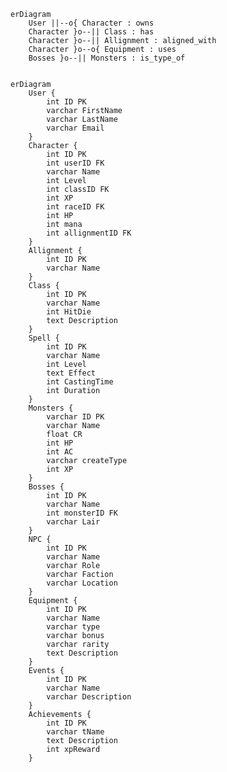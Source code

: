 ```mermaid
erDiagram
    User ||--o{ Character : owns
    Character }o--|| Class : has
    Character }o--|| Allignment : aligned_with
    Character }o--o{ Equipment : uses
    Bosses }o--|| Monsters : is_type_of


```


```mermaid
erDiagram
    User {
        int ID PK
        varchar FirstName
        varchar LastName
        varchar Email
    }
    Character {
        int ID PK
        int userID FK
        varchar Name
        int Level
        int classID FK
        int XP
        int raceID FK
        int HP
        int mana
        int allignmentID FK
    }
    Allignment {
        int ID PK
        varchar Name  
    }
    Class {
        int ID PK
        varchar Name
        int HitDie
        text Description
    }
    Spell {
        int ID PK
        varchar Name
        int Level
        text Effect
        int CastingTime
        int Duration
    }
    Monsters {
        varchar ID PK
        varchar Name
        float CR
        int HP
        int AC
        varchar createType
        int XP
    }
    Bosses {
        int ID PK
        varchar Name
        int monsterID FK
        varchar Lair
    }
    NPC {
        int ID PK
        varchar Name
        varchar Role
        varchar Faction
        varchar Location
    }
    Equipment {
        int ID PK
        varchar Name
        varchar type
        varchar bonus
        varchar rarity
        text Description
    }
    Events {
        int ID PK
        varchar Name
        varchar Description
    }
    Achievements {
        int ID PK
        varchar tName
        text Description
        int xpReward
    }
```
